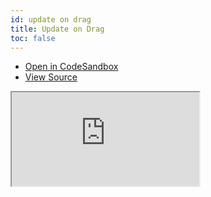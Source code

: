 ```yaml
---
id: update on drag
title: Update on Drag
toc: false
---
```


- [Open in CodeSandbox](https://codesandbox.io/s/github/TanStack/ranger/tree/master/examples/react/update-on-drag)
- [View Source](https://github.com/TanStack/ranger/tree/master/examples/react/update-on-drag)

<iframe
  src="https://codesandbox.io/s/github/TanStack/ranger/tree/master/examples/react/update-on-drag?autoresize=1&fontsize=14&theme=dark"
  title="TanStack/ranger/react: update-on-drag"
  sandbox="allow-forms allow-modals allow-popups allow-presentation allow-same-origin allow-scripts"
  style={{
    width: '100%',
    height: '80vh',
    border: '0',
    borderRadius: 8,
    overflow: 'hidden',
    position: 'static',
    zIndex: 0,
  }}
></iframe>
